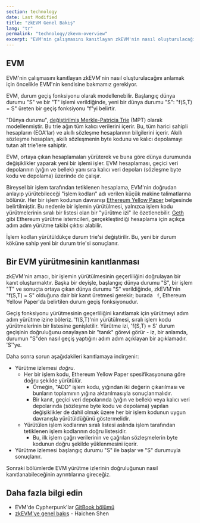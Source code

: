 ```yaml
---
section: technology
date: Last Modified
title: "zkEVM Genel Bakış"
lang: "tr"
permalink: "technology/zkevm-overview"
excerpt: "EVM'nin çalışmasını kanıtlayan zkEVM'nin nasıl oluşturulacağını anlamak için öncelikle EVM'nin kendisine bakmamız gerekiyor."
---
```



## EVM

EVM'nin çalışmasını kanıtlayan zkEVM'nin nasıl oluşturulacağını anlamak için öncelikle EVM'nin kendisine bakmamız gerekiyor.

EVM, durum geçiş fonksiyonu olarak modellenebilir. Başlangıç dünya durumu "S" ve bir "T" işlemi verildiğinde, yeni bir dünya durumu "S": "f(S,T) = S" üreten bir geçiş fonksiyonu "f"yi belirtir.

"Dünya durumu", [değiştirilmiş Merkle-Patricia Trie](https://ethereum.org/en/developers/docs/data-structures-and-encoding/patricia-merkle-trie/) (MPT) olarak modellenmiştir. Bu trie ağın tüm kalıcı verilerini içerir. Bu, tüm harici sahipli hesapların (EOA'lar) ve akıllı sözleşme hesaplarının bilgilerini içerir. Akıllı sözleşme hesapları, akıllı sözleşmenin byte kodunu ve kalıcı depolamayı tutan alt trie'lere sahiptir.

EVM, ortaya çıkan hesaplamaları yürüterek ve buna göre dünya durumunda değişiklikler yaparak yeni bir işlemi işler. EVM hesaplaması, geçici veri depolarının (yığın ve bellek) yanı sıra kalıcı veri depoları (sözleşme byte kodu ve depolama) üzerinde de çalışır.

<ClickToZoom src={zkevm1} />

Bireysel bir işlem tarafından tetiklenen hesaplama, EVM'nin doğrudan anlayıp yürütebileceği "işlem kodları" adı verilen küçük makine talimatlarına bölünür. Her bir işlem kodunun davranışı [Ethereum Yellow Paper](https://ethereum.github.io/yellowpaper/paper.pdf) belgesinde belirtilmiştir. Bu nedenle bir işlemin yürütülmesi, yalnızca işlem kodu yürütmelerinin sıralı bir listesi olan bir "yürütme izi" ile özetlenebilir. [Geth](https://geth.ethereum.org/) gibi Ethereum yürütme istemcileri, gerçekleştirdiği hesaplama için açıkça adım adım yürütme takibi çıktısı alabilir.

<ClickToZoom src={zkevm2} />

İşlem kodları yürütüldükçe durum trie'si değiştirilir. Bu, yeni bir durum köküne sahip yeni bir durum trie'si sonuçlanır.

## Bir EVM yürütmesinin kanıtlanması

zkEVM'nin amacı, bir işlemin yürütülmesinin geçerliliğini doğrulayan bir kanıt oluşturmaktır. Başka bir deyişle, başlangıç dünya durumu "S", bir işlem "T" ve sonuçta ortaya çıkan dünya durumu "S" verildiğinde, zkEVM'nin "f(S,T) = S" olduğuna dair bir kanıt üretmesi gerekir; burada ` f`, Ethereum Yellow Paper'da belirtilen durum geçiş fonksiyonudur.

Geçiş fonksiyonu yürütmesinin geçerliliğini kanıtlamak için yürütmeyi adım adım yürütme izine böleriz. 'f(S,T)'nin yürütülmesi, sıralı işlem kodu yürütmelerinin bir listesine genişletilir. Yürütme izi, 'f(S,T) = S' durum geçişinin doğruluğunu onaylayan bir "tanık" görevi görür - iz, bir anlamda, durumun "S"den nasıl geçiş yaptığını adım adım açıklayan bir açıklamadır. 'S''ye.

Daha sonra sorun aşağıdakileri kanıtlamaya indirgenir:

- Yürütme izlemesi _doğru_.
   - Her bir işlem kodu, Ethereum Yellow Paper spesifikasyonuna göre doğru şekilde yürütülür.
     - Örneğin, "ADD" işlem kodu, yığından iki değerin çıkarılması ve bunların toplamının yığına aktarılmasıyla sonuçlanmalıdır.
     - Bir kanıt, geçici veri depolarında (yığın ve bellek) veya kalıcı veri depolarında (sözleşme byte kodu ve depolama) yapılan değişiklikler de dahil olmak üzere her bir işlem kodunun uygun davranışla yürütüldüğünü göstermelidir.
   - Yürütülen işlem kodlarının sıralı listesi aslında işlem tarafından tetiklenen işlem kodlarının doğru listesidir.
     - Bu, ilk işlem çağrı verilerinin ve çağrılan sözleşmelerin byte kodunun doğru şekilde yüklenmesini içerir.
- Yürütme izlemesi başlangıç durumu "S" ile başlar ve "S" durumuyla sonuçlanır.

<ClickToZoom src={zkevm3} />

Sonraki bölümlerde EVM yürütme izlerinin doğruluğunun nasıl kanıtlanabileceğinin ayrıntılarına gireceğiz.

## Daha fazla bilgi edin

- EVM'de Cypherpunk'lar [GitBook bölümü](https://cypherpunks-core.github.io/ethereumbook/13evm.html)
- [zkEVM'ye genel bakış](https://youtu.be/NHwd-gJ8xg4) - Haichen Shen
